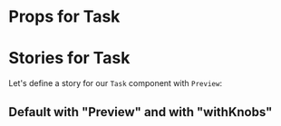 

<Meta title="components/Task" component={Task} decorators={[withKnobs]}/>

# Props for Task
<Props of={Task} />

# Stories for Task

Let's define a story for our `Task` component with `Preview`:

## Default with "Preview" and with "withKnobs"

<Preview>
    <Story name="default">
        <Task 
            id= "1"
            title= {text("Title", "Test Task 2")}
            state= {select(
                "State",
                [
                    TASK_STATES.DEFAULT,
                    TASK_STATES.TASK_ARCHIVED,
                    TASK_STATES.TASK_PINNED
                ]
            )}
            onArchiveTask={action('archive Task')}
            onPinTask={action('Pin Task')}
        />
    </Story>
</Preview>